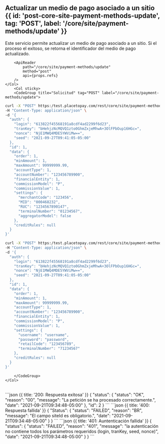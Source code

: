 


## Actualizar un medio de pago asociado a un sitio {{ id: 'post-core-site-payment-methods-update', tag: 'POST', label: '/core/site/payment-methods/update' }}

<Row>
    <Col>
        Este servicio permite actualizar un medio de pago asociado a un sitio. Si el proceso el exitoso, se retorna el identificador del medio de pago actualizado.
    
        <ApiReader
            path="/core/site/payment-methods/update"
            method="post"
            api={props.refs}
        />
    </Col>
        <Col sticky>
        <CodeGroup title="Solicitud" tag="POST" label="/core/site/payment-methods/update">
```bash {{title: 'Actualización de un medio de pago a un sitio'}}
curl -X "POST" https:/test.placetopay.com/rest/core/site/payment-methods/update \
-H "Content-Type: application/json" \
-d '{
  "auth": {
    "login": "613822f45568191a8cdf4ad2299f6d23",
    "tranKey": "bHehjzNcMQVQ1zto0GhmZxjeMhwA+3OlFPbOup16HGc=",
    "nonce": "NjE1MWQ4MDE5YWViMw==",
    "seed": "2021-09-27T09:41:05-05:00"
  },
  "id": 1,
  "data": {
    "order": 1,
    "minAmount": 1,
    "maxAmount": 99999999.99,
    "accountType": 1,
    "accountNumber": "123456789900",
    "financialEntity": 1,
    "commissionModel": "P",
    "commissionValue": 1,
    "settings": {
      "merchantCode": "123456",
      "MID": "000468232",
      "RUC": "1234567890147",
      "terminalNumber": "01234567",
      "aggregatorModel": false
    },
    "creditRules": null
  }
}'
```
```bash {{title: 'Actualización de un medio de pago a un sitio (CREDIBANCO)'}}
curl -X "POST" https:/test.placetopay.com/rest/core/site/payment-methods/update \
-H "Content-Type: application/json" \
-d '{
  "auth": {
    "login": "613822f45568191a8cdf4ad2299f6d23",
    "tranKey": "bHehjzNcMQVQ1zto0GhmZxjeMhwA+3OlFPbOup16HGc=",
    "nonce": "NjE1MWQ4MDE5YWViMw==",
    "seed": "2021-09-27T09:41:05-05:00"
  },
  "id": 1,
  "data": {
    "order": 1,
    "minAmount": 1,
    "maxAmount": 99999999.99,
    "accountType": 1,
    "accountNumber": "123456789900",
    "financialEntity": 1,
    "commissionModel": "P",
    "commissionValue": 1,
    "settings": {
      "username": "username",
      "password": "password",
      "retailCode": "123456789",
      "terminalNumber": "71234567"
    },
    "creditRules": null
  }
}'
```
        </CodeGroup>
    </Col>
</Row>

<Row>
    <Col>
        <ApiReader
            path="/core/site/payment-methods/update"
            method="post"
            type="response"
            api={props.refs}
        />
    </Col>
        <Col sticky>
        <br />
        <CodeGroup title="Respuesta">
```json {{ title: '200: Respuesta exitosa' }}
{
  "status": {
    "status": "OK",
    "reason": "00",
    "message": "La petición se ha procesado correctamente.",
    "date": "2021-09-21T09:34:48-05:00"
  },
  "id": 2
}
```
```json {{ title: '400: Respuesta fallida' }}
{
  "Status": {
    "status": "FAILED",
    "reason": "BR",
    "message": "El campo siteId es obligatorio.",
    "date": "2021-09-21T09:34:48-05:00"
  }
}
```
```json {{ title: '401: Auntenticación fallida' }}
{
  "status": {
    "status": "FAILED",
    "reason": "401",
    "message": "la autenticación no contiene todos los parámetros requeridos (login, tranKey, seed, nonce)",
    "date": "2021-09-21T09:34:48-05:00"
  }
}
```
        </CodeGroup>
    </Col>
</Row>

